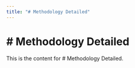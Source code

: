 ```yaml
---
title: "# Methodology Detailed"
---
```


# # Methodology Detailed

This is the content for # Methodology Detailed.